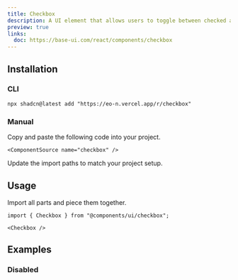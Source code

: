 ```yaml
---
title: Checkbox
description: A UI element that allows users to toggle between checked and unchecked states.
preview: true
links:
  doc: https://base-ui.com/react/components/checkbox
---
```


<ComponentTabs name="checkbox-demo" />

## Installation

### CLI

```package-install
npx shadcn@latest add "https://eo-n.vercel.app/r/checkbox"
```

### Manual

<Steps>

  <Step>
    Copy and paste the following code into your project.

    <ComponentSource name="checkbox" />

  </Step>
  
  <Step>Update the import paths to match your project setup.</Step>

</Steps>

## Usage

Import all parts and piece them together.

```tsx
import { Checkbox } from "@components/ui/checkbox";
```

```tsx
<Checkbox />
```

## Examples

### Disabled

<ComponentTabs name="checkbox-disabled" />
